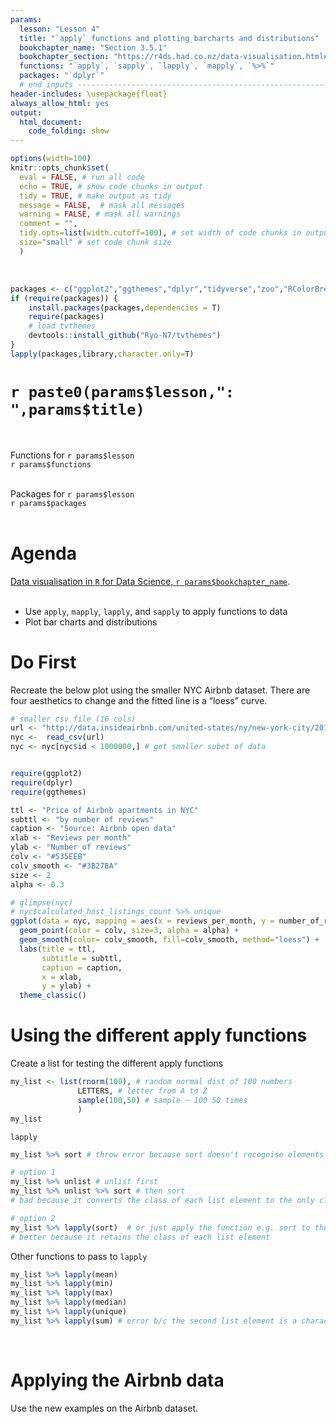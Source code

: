 ```yaml
---
params:
  lesson: "Lesson 4"
  title: "`apply` functions and plotting barcharts and distributions"
  bookchapter_name: "Section 3.5.1"    
  bookchapter_section: "https://r4ds.had.co.nz/data-visualisation.html#facets"
  functions: "`apply`, `sapply`, `lapply`, `mapply`, `%>%`"
  packages: "`dplyr`"      
  # end inputs ---------------------------------------------------------------
header-includes: \usepackage{float}
always_allow_html: yes
output:
  html_document:
    code_folding: show
---
```

  
```r
options(width=100)
knitr::opts_chunk$set(
  eval = FALSE, # run all code
  echo = TRUE, # show code chunks in output 
  tidy = TRUE, # make output as tidy
  message = FALSE,  # mask all messages
  warning = FALSE, # mask all warnings 
  comment = "",
  tidy.opts=list(width.cutoff=100), # set width of code chunks in output
  size="small" # set code chunk size
  )
```
\

<!-- install packages -->
```r
packages <- c("ggplot2","ggthemes","dplyr","tidyverse","zoo","RColorBrewer","viridis","plyr")   
if (require(packages)) {
    install.packages(packages,dependencies = T)
    require(packages)
    # load tvthemes
    devtools::install_github("Ryo-N7/tvthemes")
}
lapply(packages,library,character.only=T)  
```

<!-- ____________________________________________________________________________ -->
<!-- ____________________________________________________________________________ -->
<!-- ____________________________________________________________________________ -->
<!-- start body -->

# `r paste0(params$lesson,": ",params$title)`    
\  

Functions for `r params$lesson`  
`r params$functions`    
\    

Packages for `r params$lesson`          
`r params$packages`        
\    

# Agenda

[Data visualisation in `R` for Data Science, `r params$bookchapter_name`](`r params$bookchapter_section`).      
\  

<!--  end yaml template------------------------------------------------------- -->  
  
* Use `apply`, `mapply`, `lapply`, and `sapply` to apply functions to data  
* Plot bar charts and distributions  

# Do First    

Recreate the below plot using the smaller NYC Airbnb dataset. There are four aesthetics to change and the fitted line is a "loess" curve.        

```r
# smaller csv file (16 cols)
url <- "http://data.insideairbnb.com/united-states/ny/new-york-city/2019-06-02/visualisations/listings.csv"
nyc <-  read_csv(url)
nyc <- nyc[nyc$id < 1000000,] # get smaller subet of data


require(ggplot2)
require(dplyr)
require(ggthemes)

ttl <- "Price of Airbnb apartments in NYC"
subttl <- "by number of reviews"
caption <- "Source: Airbnb open data"
xlab <- "Reviews per month"
ylab <- "Number of reviews"  
colv <- "#535EEB"
colv_smooth <- "#3B27BA"
size <- 2
alpha <- 0.3

# glimpse(nyc)  
# nyc$calculated_host_listings_count %>% unique
ggplot(data = nyc, mapping = aes(x = reviews_per_month, y = number_of_reviews)) +
  geom_point(color = colv, size=3, alpha = alpha) +
  geom_smooth(color= colv_smooth, fill=colv_smooth, method="loess") +
  labs(title = ttl,
       subtitle = subttl,
       caption = caption,
       x = xlab,
       y = ylab) +
  theme_classic()
```

# Using the different apply functions 

Create a list for testing the different apply functions  
```r
my_list <- list(rnorm(100), # random normal dist of 100 numbers
               LETTERS, # letter from A to Z
               sample(100,50) # sample ~ 100 50 times
               )
my_list
```

`lapply`      
```r
my_list %>% sort # throw error because sort doesn't recognise elements within list

# option 1
my_list %>% unlist # unlist first
my_list %>% unlist %>% sort # then sort
# bad because it converts the class of each list element to the only class possible across each element, a character   

# option 2
my_list %>% lapply(sort)  # or just apply the function e.g. sort to the entire list
# better because it retains the class of each list element 
```

Other functions to pass to `lapply`    
```r
my_list %>% lapply(mean)
my_list %>% lapply(min)
my_list %>% lapply(max)
my_list %>% lapply(median)
my_list %>% lapply(unique)
my_list %>% lapply(sum) # error b/c the second list element is a character class 
```
\  

# Applying the Airbnb data  
Use the new examples on the Airbnb dataset.      

<!-- end body -->
<!-- ____________________________________________________________________________ -->
<!-- ____________________________________________________________________________ -->
<!-- ____________________________________________________________________________ -->


